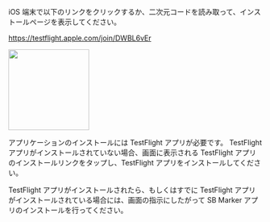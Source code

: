 
iOS 端末で以下のリンクをクリックするか、二次元コードを読み取って、インストールページを表示してください。

https://testflight.apple.com/join/DWBL6vEr

<img width="160" src={SpirareBrowserAppQR} />

アプリケーションのインストールには TestFlight アプリが必要です。
TestFlight アプリがインストールされていない場合、画面に表示される TestFlight アプリのインストールリンクをタップし、TestFlight アプリをインストールしてください。

TestFlight アプリがインストールされたら、もしくはすでに TestFlight アプリがインストールされている場合には、画面の指示にしたがって SB Marker アプリのインストールを行ってください。